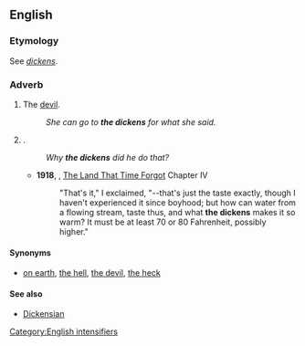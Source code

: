 ==English==
===Etymology===
See ''[[dickens]]''.

===Adverb===
{{en-interj|pos=[[the]] [[dickens]]}}

# {{euphemism}} The [[devil]].
#: ''She can go to '''the dickens''' for what she said.''
# {{non-gloss definition|Used as an intensifier}}.
#: ''Why '''the dickens''' did he do that?''
#* '''1918''', {{w|Edgar Rice Burroughs}}, [[w:The Land That Time Forgot (novel)|The Land That Time Forgot]] Chapter IV
#*:"That's it," I exclaimed, "--that's just the taste exactly, though I haven't experienced it since boyhood; but how can water from a flowing stream, taste thus, and what '''the dickens''' makes it so warm? It must be at least 70 or 80 Fahrenheit, possibly higher."

====Synonyms====
* {{sense|intensifier}} [[on earth]], [[the hell]], [[the devil]], [[the heck]]

====See also====
* [[Dickensian]]

[[Category:English intensifiers]]